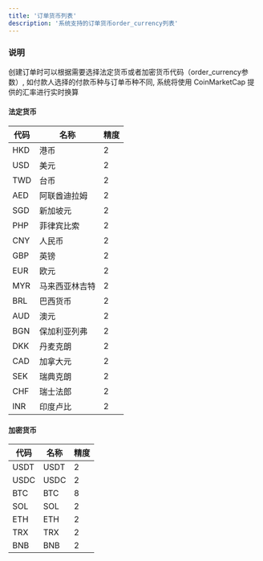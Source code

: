 ```yaml
---
title: '订单货币列表'
description: '系统支持的订单货币order_currency列表'
---
```


### 说明

创建订单时可以根据需要选择法定货币或者加密货币代码（order_currency参数）, 如付款人选择的付款币种与订单币种不同, 系统将使用 CoinMarketCap 提供的汇率进行实时换算

#### 法定货币
| 代码         | 名称           | 精度    |
|--------------|--------------|---------|
| HKD          | 港币          |  2      |
| USD          | 美元          |  2      |
| TWD          | 台币          | 2       |
| AED          | 阿联酋迪拉姆   | 2       |
| SGD          | 新加坡元       | 2      |
| PHP          | 菲律宾比索     | 2       |
| CNY          | 人民币         | 2      |
| GBP          | 英镑           | 2     |
| EUR          | 欧元           | 2     |
| MYR          | 马来西亚林吉特   | 2       |
| BRL          | 巴西货币        | 2       |
| AUD          | 澳元           | 2    |
| BGN          | 保加利亚列弗    | 2       |
| DKK          | 丹麦克朗       | 2     |
| CAD          | 加拿大元       | 2     |
| SEK          | 瑞典克朗       | 2     |
| CHF          | 瑞士法郎       | 2     |
| INR          | 印度卢比       | 2     |

#### 加密货币
| 代码         | 名称          | 精度    |
|--------------|--------------|---------|
| USDT         | USDT          |  2     |
| USDC         | USDC          |  2     |
| BTC          | BTC           | 8      |
| SOL          | SOL           | 2      |
| ETH          | ETH           | 2      |
| TRX          | TRX           | 2      |
| BNB          | BNB           | 2      |
